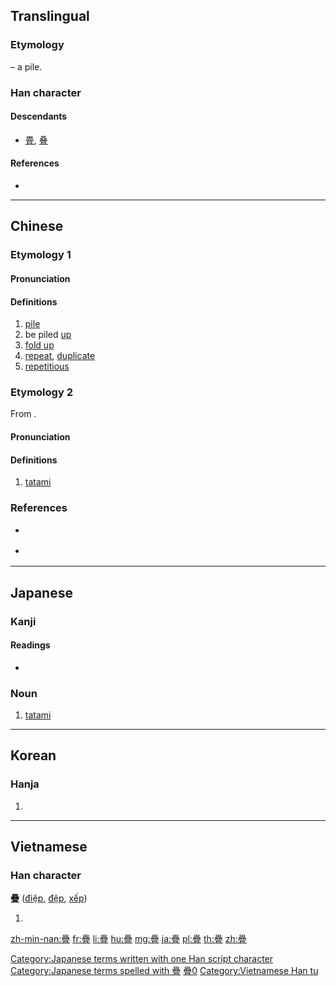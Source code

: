 {{also|叠|畳|曡|疉}}
==Translingual==
{{Han simplified forms|疊|畳|叠}}

===Etymology===
{{Han compound|畾|冝}} – a pile.

===Han character===
{{Han char|rn=102|rad=田|as=17|sn=22|four=60107|canj=WWWM|ids=⿱畾冝}}

====Descendants====
* [[畳]], [[叠]]

====References====
* {{Han ref|kx=0767.090|dkj=21983|dj=1177.140|hdz=42555.140|uh=758A|ud=30090|bh=C57C|bd=50556}}

----

==Chinese==
{{zh-forms|s=叠}}

===Etymology 1===
====Pronunciation====
{{zh-pron
|m=dié
|c=daap6,dip6
|h=pfs=thia̍p
|mn=tha̍h/thia̍p
|mn_note=tha̍h - vernacular, thia̍p - literary
|w=
|mc=y
|oc=y
|ma=|ma2=
|cat=v,a
}}

====Definitions====
{{zh-hanzi}}

# [[pile]]
# be piled [[up]]
# [[fold up]]
# [[repeat]], [[duplicate]]
# [[repetitious]]

===Etymology 2===
From {{etyl|ja|nan}} {{ja-r|疊|たたみ}}.

====Pronunciation====
{{zh-pron
|mn=tha-thá-mih
|cat=n
}}

====Definitions====
{{zh-hanzi}}

# [[tatami]]

===References===
* {{qualifier|Min Nan}} {{thcwd|13249}}
* {{qualifier|Min Nan}} {{thcwd|31151}}
----

==Japanese==

===Kanji===
{{ja-kanji|grade=|rs=田17}}

====Readings====
* {{ja-readings|on=[[じょう]] (jō), [[ちょう]] (chō)|kun=[[たたむ]] (tatamu), [[たたみ]] (tatami), [[かさねる]] (kasaneru)|nanori=}}

===Noun===
{{ja-noun|たたみ|shin=畳}}

# [[tatami]]

[[Category:Japanese terms written with one Han script character]]
[[Category:Japanese terms spelled with 疊]]

----

==Korean==

===Hanja===
{{ko-hanja|hangeul=첩|eumhun=|rv=cheop|mr=ch'ŏp|y=chep}}

# {{defn|lang=ko|sort=田17}}

----

==Vietnamese==

===Han character===
'''疊''' ([[điệp]], [[đệp]], [[xếp]])

# {{defn|vi}}

[[Category:CJKV characters simplified differently in Japan and China|疊0]]
[[Category:Vietnamese Han tu]]

[[zh-min-nan:疊]]
[[fr:疊]]
[[li:疊]]
[[hu:疊]]
[[mg:疊]]
[[ja:疊]]
[[pl:疊]]
[[th:疊]]
[[zh:疊]]